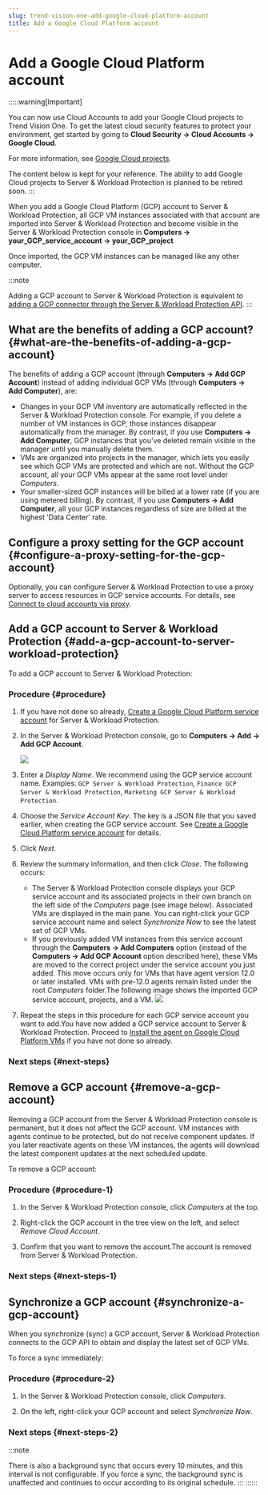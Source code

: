 ```yaml
---
slug: trend-vision-one-add-google-cloud-platform-account
title: Add a Google Cloud Platform account
---
```

# Add a Google Cloud Platform account

:::::warning[Important]

You can now use Cloud Accounts to add your Google Cloud projects to Trend Vision One. To get the latest cloud security features to protect your environment, get started by going to **Cloud Security → Cloud Accounts → Google Cloud**.

For more information, see [Google Cloud projects](google-cloud-projects.mdx).

The content below is kept for your reference. The ability to add Google Cloud projects to Server & Workload Protection is planned to be retired soon.
:::

When you add a Google Cloud Platform (GCP) account to Server & Workload Protection, all GCP VM instances associated with that account are imported into Server & Workload Protection and become visible in the Server & Workload Protection console in **Computers → your_GCP_service_account → your_GCP_project**

Once imported, the GCP VM instances can be managed like any other computer.

:::note

Adding a GCP account to Server & Workload Protection is equivalent to [adding a GCP connector through the Server & Workload Protection API](add-google-cloud-platform-connector.mdx).
:::

## What are the benefits of adding a GCP account? {#what-are-the-benefits-of-adding-a-gcp-account}

The benefits of adding a GCP account (through **Computers → Add GCP Account**) instead of adding individual GCP VMs (through **Computers → Add Computer**), are:

- Changes in your GCP VM inventory are automatically reflected in the Server & Workload Protection console. For example, if you delete a number of VM instances in GCP, those instances disappear automatically from the manager. By contrast, if you use **Computers → Add Computer**, GCP instances that you've deleted remain visible in the manager until you manually delete them.
- VMs are organized into projects in the manager, which lets you easily see which GCP VMs are protected and which are not. Without the GCP account, all your GCP VMs appear at the same root level under *Computers*.
- Your smaller-sized GCP instances will be billed at a lower rate (if you are using metered billing). By contrast, if you use **Computers → Add Computer**, all your GCP instances regardless of size are billed at the highest 'Data Center' rate.

## Configure a proxy setting for the GCP account {#configure-a-proxy-setting-for-the-gcp-account}

Optionally, you can configure Server & Workload Protection to use a proxy server to access resources in GCP service accounts. For details, see [Connect to cloud accounts via proxy](configure-proxies-server-workload.mdx).

## Add a GCP account to Server & Workload Protection {#add-a-gcp-account-to-server-workload-protection}

To add a GCP account to Server & Workload Protection:

### Procedure {#procedure}

1.  If you have not done so already, [Create a Google Cloud Platform service account](gcp-service-account.mdx) for Server & Workload Protection.

2.  In the Server & Workload Protection console, go to **Computers → Add → Add GCP Account**.

    ![](/images/google-dsm-add-gcp=6affee19-a8c1-4cba-9574-a1e70752269a.webp)

3.  Enter a *Display Name*. We recommend using the GCP service account name. Examples: `GCP Server & Workload Protection`, `Finance GCP Server & Workload Protection`, `Marketing GCP Server & Workload Protection`.

4.  Choose the *Service Account Key*. The key is a JSON file that you saved earlier, when creating the GCP service account. See [Create a Google Cloud Platform service account](gcp-service-account.mdx) for details.

5.  Click *Next*.

6.  Review the summary information, and then click *Close*. The following occurs:

    - The Server & Workload Protection console displays your GCP service account and its associated projects in their own branch on the left side of the *Computers* page (see image below). Associated VMs are displayed in the main pane. You can right-click your GCP service account name and select *Synchronize Now* to see the latest set of GCP VMs.
    - If you previously added VM instances from this service account through the **Computers → Add Computers** option (instead of the **Computers → Add GCP Account** option described here), these VMs are moved to the correct project under the service account you just added. This move occurs only for VMs that have agent version 12.0 or later installed. VMs with pre-12.0 agents remain listed under the root *Computers* folder.The following image shows the imported GCP service account, projects, and a VM. ![](/images/google-dsm-project-tree=1c745b87-a636-4c4a-90b5-af96284dcefa.webp)

7.  Repeat the steps in this procedure for each GCP service account you want to add.You have now added a GCP service account to Server & Workload Protection. Proceed to [Install the agent on Google Cloud Platform VMs](install-agent-gcp-vms.mdx) if you have not done so already.

### Next steps {#next-steps}

## Remove a GCP account {#remove-a-gcp-account}

Removing a GCP account from the Server & Workload Protection console is permanent, but it does not affect the GCP account. VM instances with agents continue to be protected, but do not receive component updates. If you later reactivate agents on these VM instances, the agents will download the latest component updates at the next scheduled update.

To remove a GCP account:

### Procedure {#procedure-1}

1.  In the Server & Workload Protection console, click *Computers* at the top.

2.  Right-click the GCP account in the tree view on the left, and select *Remove Cloud Account*.

3.  Confirm that you want to remove the account.The account is removed from Server & Workload Protection.

### Next steps {#next-steps-1}

## Synchronize a GCP account {#synchronize-a-gcp-account}

When you synchronize (sync) a GCP account, Server & Workload Protection connects to the GCP API to obtain and display the latest set of GCP VMs.

To force a sync immediately:

### Procedure {#procedure-2}

1.  In the Server & Workload Protection console, click *Computers*.

2.  On the left, right-click your GCP account and select *Synchronize Now*.

### Next steps {#next-steps-2}

:::note

There is also a background sync that occurs every 10 minutes, and this interval is not configurable. If you force a sync, the background sync is unaffected and continues to occur according to its original schedule.
:::
::::::
